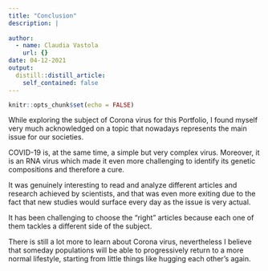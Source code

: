 ```yaml
---
title: "Conclusion"
description: |
 
author:
  - name: Claudia Vastola
    url: {}
date: 04-12-2021
output:
  distill::distill_article:
    self_contained: false
---
```


```r
knitr::opts_chunk$set(echo = FALSE)
```
While exploring the subject of Corona virus for this Portfolio, I found myself very much acknowledged on a topic that nowadays represents the main issue for our societies.


COVID-19 is, at the same time, a simple but very complex virus. Moreover, it is an RNA virus which made it even more challenging to identify its genetic compositions and therefore a cure.


It was genuinely interesting to read and analyze different articles and research achieved by scientists, and that was even more exiting due to the fact that new studies would surface every day as the issue is very actual.


It has been challenging to choose the "right" articles because each one of them tackles a different side of the subject.


There is still a lot more to learn about Corona virus, nevertheless I believe that someday populations will be able to progressively return to a more normal lifestyle, starting from little things like hugging each other’s again.



